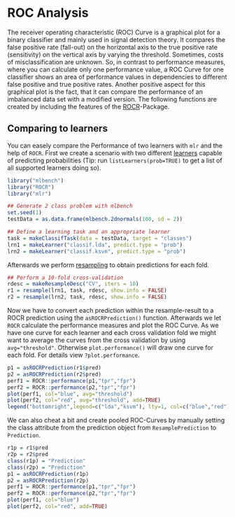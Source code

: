 ROC Analysis
============

The receiver operating characteristic (ROC) Curve is a graphical plot
for a binary classifier and mainly used in signal detection theory. It
compares the false positive rate (fall-out) on the horizontal axis to
the true positive rate (sensitivity) on the vertical axis by varying
the threshold. Sometimes, costs of misclassification are unknown. So,
in contrast to performance measures, where you can calculate only one
performance value, a ROC Curve for one classifier shows an area of
performance values in dependencies to different false positive and true
positive rates. Another positive aspect for this graphical plot is the
fact, that it can compare the performance of an imbalanced data set
with a modified version. The following functions are created by
including the features of the [ROCR](http://cran.r-project.org/web/packages/ROCR/index.html)-Package.

Comparing to learners
---------------------

You can easely compare the Performance of two learners with `mlr` and the help of `ROCR`.
First we create a scenario with two different [learners](learner.md) capable of predicting probabilities (Tip: run `listLearners(prob=TRUE)` to get a list of all supported learners doing so).
```r
library("mlbench")
library("ROCR")
library("mlr")
```

```r

## Generate 2 class problem with mlbench
set.seed(1)
testData = as.data.frame(mlbench.2dnormals(100, sd = 2))

## Define a learning task and an appropriate learner
task = makeClassifTask(data = testData, target = "classes")
lrn1 = makeLearner("classif.lda", predict.type = "prob")
lrn2 = makeLearner("classif.ksvm", predict.type = "prob")
```

Afterwards we perform [resampling](resample.md) to obtain predictions for each fold.
```r
## Perform a 10-fold cross-validation
rdesc = makeResampleDesc("CV", iters = 10)
r1 = resample(lrn1, task, rdesc, show.info = FALSE)
r2 = resample(lrn2, task, rdesc, show.info = FALSE)
```

Now we have to convert each prediction within the resample-result to a ROCR prediction using the `asROCRPrediction()` function.
Afterwards we let `ROCR` calculate the performance measures and plot the ROC Curve.
As we have one curve for each learner and each cross validation fold we might want to average the curves from the cross validation by using `avg="threshold"`.
Otherwise `plot.performance()` will draw one curve for each fold.
For details view `?plot.performance`.

```r
p1 = asROCRPrediction(r1$pred)
p2 = asROCRPrediction(r2$pred)
perf1 = ROCR::performance(p1,"tpr","fpr")
perf2 = ROCR::performance(p2,"tpr","fpr")
plot(perf1, col="blue", avg="threshold")
plot(perf2, col="red", avg="threshold", add=TRUE)
legend("bottomright",legend=c("lda","ksvm"), lty=1, col=c("blue","red"))
```

We can also cheat a bit and create pooled ROC-Curves by manually setting the class attribute from the prediction object from `ResamplePrediction` to `Prediction`.
```r
r1p = r1$pred
r2p = r2$pred
class(r1p) = "Prediction"
class(r2p) = "Prediction"
p1 = asROCRPrediction(r1p)
p2 = asROCRPrediction(r2p)
perf1 = ROCR::performance(p1,"tpr","fpr")
perf2 = ROCR::performance(p2,"tpr","fpr")
plot(perf1, col="blue")
plot(perf2, col="red", add=TRUE)
```

